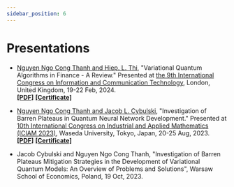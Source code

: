 ```yaml
---
sidebar_position: 6
---
```


# Presentations

- [Nguyen Ngo Cong Thanh and Hiep. L. Thi](./projects#Applications-of-Quantum-Algorithms-in-Finance), "Variational Quantum Algorithms in Finance - A Review." Presented at [the 9th International Congress on Information and Communication Technology](https://sched.co/1aGRv), London, United Kingdom, 19-22 Feb, 2024.<br/>
[**[PDF]**](../static/documents/ICICT2024/Slides.pdf) 
[**[Certificate]**](../static/documents/ICICT2024/Certificate_presentation.pdf)

- [Nguyen Ngo Cong Thanh and Jacob L. Cybulski](./projects.mdx#The-Impact-of-Barren-Plateaus-Mitigation-Strategy-on-the-Quantum-Neural-Network-Capacity-to-Learn), "Investigation of Barren Plateaus in Quantum Neural Network Development." Presented at [10th International Congress on Industrial and Applied Mathematics (ICIAM 2023)](https://iciam2023.org/accepted_ps#13568_Investigation_of_Barren_Plateaus_in_Quantum_Neural_Network_Development), Waseda University, Tokyo, Japan, 20-25 Aug, 2023.<br/>
[**[PDF]**](../static/documents/ICIAM2023/Research_Poster_ICIAM_2023.pdf)
[**[Certificate]**](../static/documents/ICIAM2023/Certificate_presentation.pdf)

- Jacob Cybulski and Nguyen Ngo Cong Thanh, "Investigation of Barren Plateaus Mitigation Strategies in the Development of Variational Quantum Models: An Overview of Problems and Solutions", Warsaw School of Economics, Poland, 19 Oct, 2023.